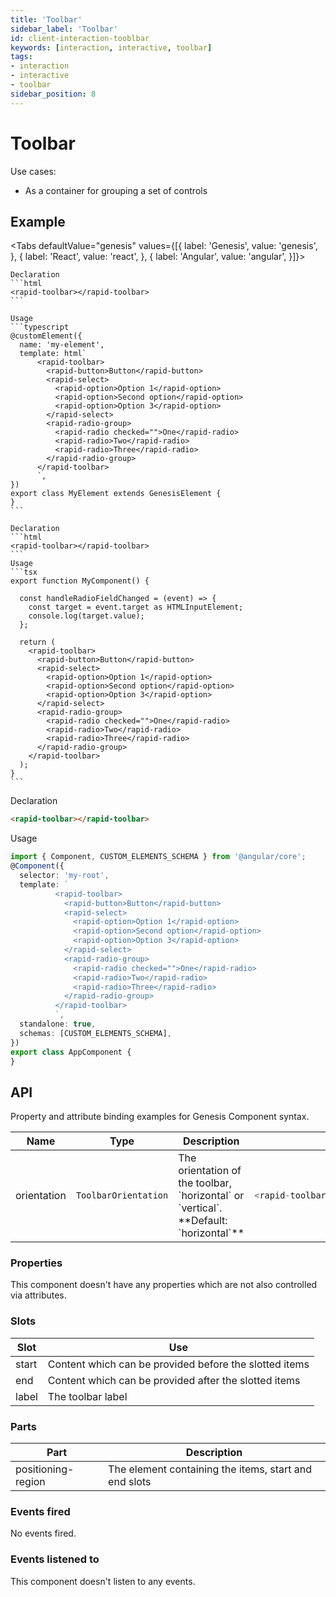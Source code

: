 ```yaml
---
title: 'Toolbar'
sidebar_label: 'Toolbar'
id: client-interaction-tooblbar
keywords: [interaction, interactive, toolbar]
tags:
- interaction
- interactive
- toolbar
sidebar_position: 8
---
```



# Toolbar

Use cases:
* As a container for grouping a set of controls

## Example

<ToolbarDemo />

<Tabs defaultValue="genesis" values={[{ label: 'Genesis', value: 'genesis', }, { label: 'React', value: 'react', }, { label: 'Angular', value: 'angular', }]}>

  <TabItem value="genesis">

    Declaration
    ```html
    <rapid-toolbar></rapid-toolbar>
    ```

    Usage
    ```typescript
    @customElement({
      name: 'my-element',
      template: html`
          <rapid-toolbar>
            <rapid-button>Button</rapid-button>
            <rapid-select>
              <rapid-option>Option 1</rapid-option>
              <rapid-option>Second option</rapid-option>
              <rapid-option>Option 3</rapid-option>
            </rapid-select>
            <rapid-radio-group>
              <rapid-radio checked="">One</rapid-radio>
              <rapid-radio>Two</rapid-radio>
              <rapid-radio>Three</rapid-radio>
            </rapid-radio-group>
          </rapid-toolbar>
          `,
    })
    export class MyElement extends GenesisElement {
    }
    ```

  </TabItem>
  <TabItem value="react">

    Declaration
    ```html
    <rapid-toolbar></rapid-toolbar>
    ```
    Usage
    ```tsx
    export function MyComponent() {

      const handleRadioFieldChanged = (event) => {
        const target = event.target as HTMLInputElement;
        console.log(target.value);
      };

      return (
        <rapid-toolbar>
          <rapid-button>Button</rapid-button>
          <rapid-select>
            <rapid-option>Option 1</rapid-option>
            <rapid-option>Second option</rapid-option>
            <rapid-option>Option 3</rapid-option>
          </rapid-select>
          <rapid-radio-group>
            <rapid-radio checked="">One</rapid-radio>
            <rapid-radio>Two</rapid-radio>
            <rapid-radio>Three</rapid-radio>
          </rapid-radio-group>
        </rapid-toolbar>
      );
    }
    ```
</TabItem>
<TabItem value="angular">

  Declaration
  ```html
  <rapid-toolbar></rapid-toolbar>
  ```

  Usage
  ```typescript
  import { Component, CUSTOM_ELEMENTS_SCHEMA } from '@angular/core';
  @Component({
    selector: 'my-root',
    template: `
            <rapid-toolbar>
              <rapid-button>Button</rapid-button>
              <rapid-select>
                <rapid-option>Option 1</rapid-option>
                <rapid-option>Second option</rapid-option>
                <rapid-option>Option 3</rapid-option>
              </rapid-select>
              <rapid-radio-group>
                <rapid-radio checked="">One</rapid-radio>
                <rapid-radio>Two</rapid-radio>
                <rapid-radio>Three</rapid-radio>
              </rapid-radio-group>
            </rapid-toolbar>
            `,
    standalone: true,
    schemas: [CUSTOM_ELEMENTS_SCHEMA],
  })
  export class AppComponent {
  }
  ```
</TabItem>
</Tabs>

## API

Property and attribute binding examples for Genesis Component syntax.

<table>
  <thead><tr><th>Name</th><th>Type</th><th>Description</th><th>Example</th></tr></thead>
  <tbody>
    <tr>
      <td>orientation</td>
      <td><code>ToolbarOrientation</code></td>
      <td>The orientation of the toolbar, `horizontal` or `vertical`. **Default: `horizontal`**</td>
<td>

```typescript
<rapid-toolbar orientation="horizontal">
```

</td>
    </tr>
  </tbody>
</table>

### Properties
This component doesn't have any properties which are not also controlled via attributes.

### Slots

| Slot | Use |
|---|---|
| start	|	Content which can be provided before the slotted items |
| end	|	Content which can be provided after the slotted items |
| label	| The toolbar label |

### Parts

| Part | Description |
|---|---|
| positioning-region | The element containing the items, start and end slots |

### Events fired
No events fired.

### Events listened to
This component doesn't listen to any events.

